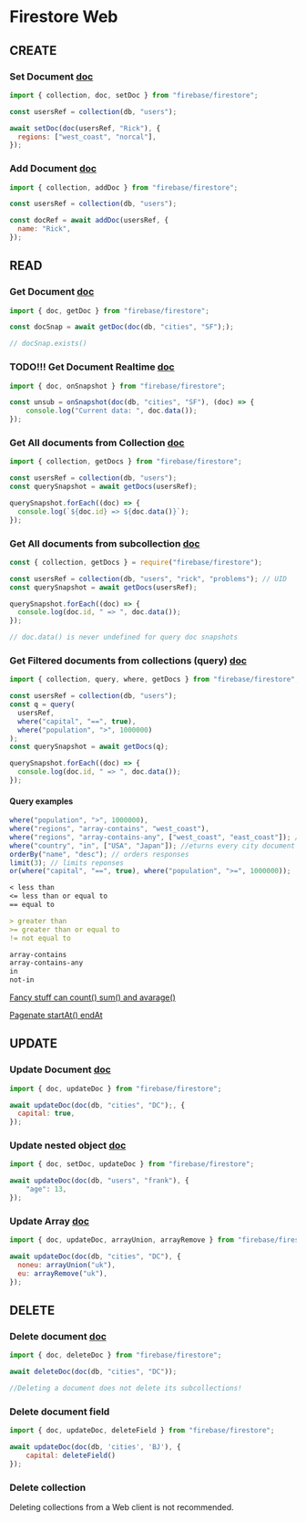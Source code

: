 # Firestore Web

## CREATE

### Set Document [doc](https://firebase.google.com/docs/firestore/query-data/queries#example_data)

```js  copy
import { collection, doc, setDoc } from "firebase/firestore";

const usersRef = collection(db, "users");

await setDoc(doc(usersRef, "Rick"), {
  regions: ["west_coast", "norcal"],
});
```

### Add Document [doc](https://firebase.google.com/docs/firestore/quickstart#add_data)

```js copy
import { collection, addDoc } from "firebase/firestore";

const usersRef = collection(db, "users");

const docRef = await addDoc(usersRef, {
  name: "Rick",
});
```

## READ

### Get Document [doc](https://firebase.google.com/docs/firestore/query-data/get-data#get_a_document)

```js copy
import { doc, getDoc } from "firebase/firestore";

const docSnap = await getDoc(doc(db, "cities", "SF"););

// docSnap.exists() 
```



### TODO!!! Get Document Realtime [doc](https://firebase.google.com/docs/firestore/query-data/listen)

```js copy
import { doc, onSnapshot } from "firebase/firestore";

const unsub = onSnapshot(doc(db, "cities", "SF"), (doc) => {
    console.log("Current data: ", doc.data());
});
```

### Get All documents from Collection [doc](https://firebase.google.com/docs/firestore/query-data/get-data#get_all_documents_in_a_collection)

```js copy
import { collection, getDocs } from "firebase/firestore";

const usersRef = collection(db, "users");
const querySnapshot = await getDocs(usersRef);

querySnapshot.forEach((doc) => {
  console.log(`${doc.id} => ${doc.data()}`);
});
```

### Get All documents from subcollection [doc](https://firebase.google.com/docs/firestore/query-data/get-data#get_all_documents_in_a_subcollection)

```js copy
const { collection, getDocs } = require("firebase/firestore");

const usersRef = collection(db, "users", "rick", "problems"); // UID
const querySnapshot = await getDocs(usersRef);

querySnapshot.forEach((doc) => {
  console.log(doc.id, " => ", doc.data());
});

// doc.data() is never undefined for query doc snapshots
```

### Get Filtered documents from collections (query) [doc](https://firebase.google.com/docs/firestore/query-data/queries)

```js copy
import { collection, query, where, getDocs } from "firebase/firestore";

const usersRef = collection(db, "users");
const q = query(
  usersRef,
  where("capital", "==", true),
  where("population", ">", 1000000)
);
const querySnapshot = await getDocs(q);

querySnapshot.forEach((doc) => {
  console.log(doc.id, " => ", doc.data());
});

```

#### Query examples


```js copy
where("population", ">", 1000000),
where("regions", "array-contains", "west_coast"),
where("regions", "array-contains-any", ["west_coast", "east_coast"]); // returns every city document where the regions field is an array that contains west_coast or east_coast
where("country", "in", ["USA", "Japan"]); //eturns every city document where the country field is set to USA or Japan
orderBy("name", "desc"); // orders responses
limit(3); // limits reponses
or(where("capital", "==", true), where("population", ">=", 1000000));
```

```md
< less than
<= less than or equal to
== equal to

> greater than
>= greater than or equal to
!= not equal to

array-contains
array-contains-any
in
not-in
```

[Fancy stuff can count() sum() and avarage()](https://firebase.google.com/docs/firestore/query-data/aggregation-queries)

[Pagenate startAt() endAt](https://firebase.google.com/docs/firestore/query-data/query-cursors)

## UPDATE

### Update Document [doc](https://firebase.google.com/docs/firestore/manage-data/add-data#update-data)

```js  copy
import { doc, updateDoc } from "firebase/firestore";

await updateDoc(doc(db, "cities", "DC");, {
  capital: true,
});
```

### Update nested object [doc](https://firebase.google.com/docs/firestore/manage-data/add-data#update_fields_in_nested_objects)

```js  copy
import { doc, setDoc, updateDoc } from "firebase/firestore"; 

await updateDoc(doc(db, "users", "frank"), {
    "age": 13,
});
```

### Update Array [doc](https://firebase.google.com/docs/firestore/manage-data/add-data#update_elements_in_an_array)

```js  copy
import { doc, updateDoc, arrayUnion, arrayRemove } from "firebase/firestore";

await updateDoc(doc(db, "cities", "DC"), {
  noneu: arrayUnion("uk"),
  eu: arrayRemove("uk"),
});
```

## DELETE

### Delete document [doc](https://firebase.google.com/docs/firestore/manage-data/delete-data)



```js  copy
import { doc, deleteDoc } from "firebase/firestore";

await deleteDoc(doc(db, "cities", "DC")); 

//Deleting a document does not delete its subcollections!
```

### Delete document field

```js  copy
import { doc, updateDoc, deleteField } from "firebase/firestore";

await updateDoc(doc(db, 'cities', 'BJ'), {
    capital: deleteField()
});
```

### Delete collection

Deleting collections from a Web client is not recommended.
